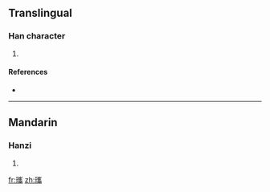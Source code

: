 ==Translingual==

===Han character===
{{Han char|rn=96|rad=玉|as=18|sn=22|four=1212<sub>7</sub>|canj=一土山人月 (MGUOB)}}

# {{defn|Han|sort=玉18}}

====References====
* {{Han ref|kx=0745.240|dkj=21355|dj=1154.030|hdz=21146.120|uh=74D7|ud=29911|bh=F6F3|bd=63219}}

----

==Mandarin==

===Hanzi===
{{cmn-hanzi|pin=[[xī]] ([[xi1]])|wg=hsi<sup>1</sup>}}

# {{defn|Mandarin}}

[[fr:瓗]]
[[zh:瓗]]